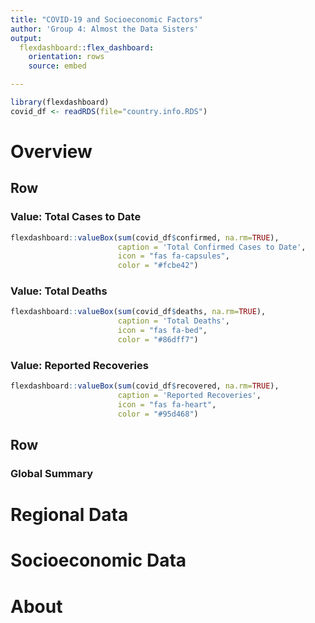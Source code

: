 ```yaml
---
title: "COVID-19 and Socioeconomic Factors"
author: 'Group 4: Almost the Data Sisters'
output:
  flexdashboard::flex_dashboard:
    orientation: rows
    source: embed

---
```


```r
library(flexdashboard)
covid_df <- readRDS(file="country.info.RDS")
```

# Overview

Row {data-height=200}
-----------------------------------------------------------------------

### Value: Total Cases to Date

```r
flexdashboard::valueBox(sum(covid_df$confirmed, na.rm=TRUE), 
                        caption = 'Total Confirmed Cases to Date',
                        icon = "fas fa-capsules",
                        color = "#fcbe42")
```


### Value: Total Deaths
```r
flexdashboard::valueBox(sum(covid_df$deaths, na.rm=TRUE),
                        caption = 'Total Deaths',
                        icon = "fas fa-bed",
                        color = "#86dff7")
```


### Value: Reported Recoveries
```r
flexdashboard::valueBox(sum(covid_df$recovered, na.rm=TRUE),
                        caption = 'Reported Recoveries',
                        icon = "fas fa-heart",
                        color = "#95d468")
```

Row {data-height=300}
-----------------------------------------------------------------------

### Global Summary {data-height=500}


# Regional Data

# Socioeconomic Data

# About
